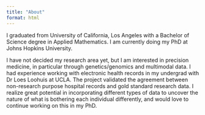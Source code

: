 ```yaml
---
title: "About"
format: html
---
```


I graduated from University of California, Los Angeles with a Bachelor of Science degree in Applied Mathematics. I am currently doing my PhD at Johns Hopkins University.

I have not decided my research area yet, but I am interested in precision medicine, in particular through genetics/genomics and multimodal data. I had experience working with electronic health records in my undergrad with Dr Loes Loohuis at UCLA. The project validated the agreement between non-research purpose hospital records and gold standard research data. I realize great potential in incorporating different types of data to uncover the nature of what is bothering each individual differently, and would love to continue working on this in my PhD.